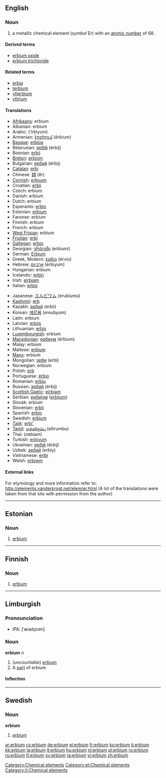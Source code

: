 {{also|Erbium}}
==English==
{{elements|Er|holmium|Ho|thulium|Tm}}

===Noun===
{{en-noun|-}}
{{wikipedia}}

# a metallic chemical element (''symbol'' Er) with an [[atomic number]] of 68.

====Derived terms====
* [[erbium oxide]]
* [[erbium trichloride]]

====Related terms====
* [[erbia]]
* [[terbium]]
* [[ytterbium]]
* [[yttrium]]

====Translations====
{{top}}
* [[Afrikaans]]: erbium
* Albanian: erbium
* Arabic: {{Arab|[[إربيوم]]}} (’írbiyum) {{m}}
* Armenian: [[էրբիում]] (ērbium)
* [[Basque]]: [[erbioa]]
* Belarusian: [[эрбiй]] (érbij) {{m}}
* Bosnian: [[erbij]]
* [[Breton]]: [[erbiom]]
* Bulgarian: [[ербий]] (érbij) {{m}}
* [[Catalan]]: [[erbi]]
* Chinese: [[鉺]] (ěr)
* [[Cornish]]: [[erbyum]]
* Croatian: [[erbij]]
* Czech: erbium
* Danish: erbium
* Dutch: erbium {{n}}
* Esperanto: [[erbio]]
* Estonian: [[#Estonian|erbium]]
* Faroese: erbium
* Finnish: erbium
* French: erbium {{m}}
* [[West Frisian]]: erbium
* [[Friulian]]: [[erbi]]
* [[Gallegan]]: [[erbio]]
* Georgian: [[ერბიუმი]] (erbiumi)
* German: [[Erbium]] {{n}}
* Greek, Modern: [[έρβιο]] (érvio) {{n}}
* Hebrew: [[ארביום]] (érbiyum)
* Hungarian: erbium
* Icelandic: [[erbín]]
* Irish: [[eirbiam]]
* Italian: [[erbio]] {{m}}
{{mid}}
* Japanese: [[エルビウム]] (erubiumu)
* [[Kashmiri]]: [[érb]]
* Kazakh: [[эрбий]] (erbii)
* Korean: [[에르븀]] (ereubyum)
* Latin: erbium
* Latvian: [[erbijs]]
* Lithuanian: [[erbis]]
* [[Luxembourgish]]: erbium
* [[Macedonian]]: [[ербиум]] (érbium) {{m}}
* Malay: erbium
* Maltese: [[erbjum]]
* [[Manx]]: erbium
* Mongolian: [[эрби]] (erbi)
* Norwegian: erbium
* Polish: [[erb]] {{m}}
* Portuguese: [[érbio]] {{m}}
* Romanian: [[erbiu]] {{n}}
* Russian: [[эрбий]] (érbij) {{m}}
* [[Scottish Gaelic]]: [[eirbiam]]
* Serbian: [[ербиjум]] ([[erbijum]]) {{m}}
* Slovak: erbium
* Slovenian: [[erbij]]
* Spanish: [[erbio]] {{m}}
* Swedish: [[#Swedish|erbium]]
* [[Tajik]]: [[erbi']]
* [[Tamil]]: [[எல்லிரும்பு]] (ellirumbu)
* Thai: {{Thai|[[เออร์เบียม]]}} (oebiam)
* Turkish: [[erbiyum]]
* Ukrainian: [[ербiй]] (érbij) {{m}}
* Uzbek: [[эрбий]] (erbiy)
* Vietnamese: [[eribi]]
* Welsh: [[erbiwm]]
{{bottom}}

====External links====
For etymology and more information refer to:
http://elements.vanderkrogt.net/elem/er.html
(A lot of the translations were taken from that site with permission from the author)

[[Category:Chemical elements]]

----

==Estonian==

===Noun===
{{infl|et|noun}}

# [[#English|erbium]]

[[Category:et:Chemical elements]]

----

==Finnish==
{{wikipedia|lang=fi}}

===Noun===
{{fi-noun}}

# {{element|lang=fi}} [[#English|erbium]]

----

== Limburgish ==
=== Pronounciation ===
* IPA: [ˈæ˨ʁbjɔ˧m]

=== Noun ===
'''erbium''' ''n''
# (''uncountable'') [[erbium#English|erbium]] 
# A [[part]] of erbium

==== Inflection ====
{{li-noun-um|erbi}}

[[Category:li:Chemical elements]]

----

==Swedish==

===Noun===
{{sv-noun-unc-irreg-n|2=erbiet}}
'''erbium'''

# {{element|lang=sv}} [[#English|erbium]]

[[ar:erbium]]
[[cs:erbium]]
[[de:erbium]]
[[el:erbium]]
[[fr:erbium]]
[[ko:erbium]]
[[it:erbium]]
[[kk:erbium]]
[[la:erbium]]
[[lt:erbium]]
[[hu:erbium]]
[[nl:erbium]]
[[pl:erbium]]
[[ro:erbium]]
[[ru:erbium]]
[[fi:erbium]]
[[sv:erbium]]
[[ta:erbium]]
[[vi:erbium]]
[[zh:erbium]]